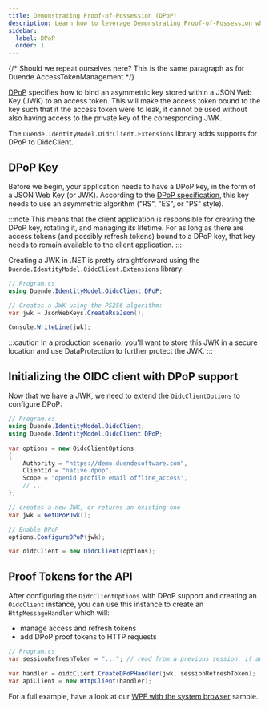 ```yaml
---
title: Demonstrating Proof-of-Possession (DPoP)
description: Learn how to leverage Demonstrating Proof-of-Possession when using OidcClient to build a native OIDC client.
sidebar:
  label: DPoP
  order: 1
---
```


{/* Should we repeat ourselves here? This is the same paragraph as for Duende.AccessTokenManagement */}

[DPoP][dpop-spec] specifies how to bind an asymmetric key stored
within a JSON Web Key (JWK) to an access token. This will make the access token bound to the key such that if the
access token were to leak, it cannot be used without also having access to the private key of the corresponding JWK.

The `Duende.IdentityModel.OidcClient.Extensions` library adds supports for DPoP to OidcClient.

## DPoP Key

Before we begin, your application needs to have a DPoP key, in the form of a
JSON Web Key (or JWK). According to the [DPoP specification][dpop-spec], this
key needs to use an asymmetric algorithm ("RS", "ES", or "PS" style).

:::note
This means that the client application is responsible for creating the DPoP key,
rotating it, and managing its lifetime. For as long as there are access tokens
(and possibly refresh tokens) bound to a DPoP key, that key needs to remain
available to the client application.
:::

Creating a JWK in .NET is pretty straightforward using the `Duende.IdentityModel.OidcClient.Extensions` library:

```csharp
// Program.cs
using Duende.IdentityModel.OidcClient.DPoP;

// Creates a JWK using the PS256 algorithm:
var jwk = JsonWebKeys.CreateRsaJson();

Console.WriteLine(jwk);
```

:::caution
In a production scenario, you'll want to store this JWK in a secure location
and use DataProtection to further protect the JWK.
:::

## Initializing the OIDC client with DPoP support

Now that we have a JWK, we need to extend the `OidcClientOptions` to configure DPoP:

```csharp
// Program.cs
using Duende.IdentityModel.OidcClient;
using Duende.IdentityModel.OidcClient.DPoP;

var options = new OidcClientOptions
{
    Authority = "https://demo.duendesoftware.com",
    ClientId = "native.dpop",
    Scope = "openid profile email offline_access",
    // ...
};

// creates a new JWK, or returns an existing one
var jwk = GetDPoPJwk();

// Enable DPoP
options.ConfigureDPoP(jwk);

var oidcClient = new OidcClient(options);
```

## Proof Tokens for the API

After configuring the `OidcClientOptions` with DPoP support and creating an
`OidcClient` instance, you can use this instance to create an `HttpMessageHandler` which
will:

- manage access and refresh tokens
- add DPoP proof tokens to HTTP requests

```csharp
// Program.cs
var sessionRefreshToken = "..."; // read from a previous session, if any

var handler = oidcClient.CreateDPoPHandler(jwk, sessionRefreshToken);
var apiClient = new HttpClient(handler);
```

For a full example, have a look at our [WPF with the system browser](https://github.com/DuendeSoftware/foss/tree/main/identity-model-oidc-client/samples/Wpf) sample.

[dpop-spec]: https://datatracker.ietf.org/doc/html/rfc9449
